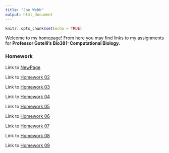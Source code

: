 ```yaml
---
title: "Joe Webb"
output: html_document
---
```


```r
knitr::opts_chunk$set(echo = TRUE)
```

Welcome to my homepage! From here you may find links to my assignments for **Professor Gotelli's Bio381: Computational Biology.**

### Homework

Link to [NewPage](newpage.html)

Link to [Homework 02](Homework_02.html)

Link to [Homework 03](Homework_03.html)

Link to [Homework 04](Homework_04.html)

Link to [Homework 05](Homework_05.html)

Link to [Homework 06](Homework_06.html)

Link to [Homework 07](Homework_07.html)

Link to [Homework 08](Homework_08.html)

Link to [Homework 09](Homework_09.html)